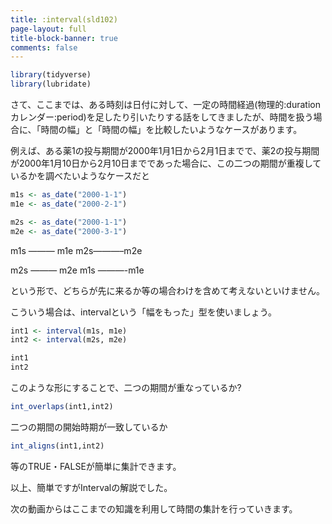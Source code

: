 ```yaml
---
title: :interval(sld102)
page-layout: full
title-block-banner: true
comments: false
---
```



```r
library(tidyverse)
library(lubridate)
```

さて、ここまでは、ある時刻は日付に対して、一定の時間経過(物理的:duration　カレンダー:period)を足したり引いたりする話をしてきましたが、時間を扱う場合に、「時間の幅」と「時間の幅」を比較したいようなケースがあります。
 
例えば、ある薬1の投与期間が2000年1月1日から2月1日までで、薬2の投与期間が2000年1月10日から2月10日までであった場合に、この二つの期間が重複しているかを調べたいようなケースだと

```r
m1s <- as_date("2000-1-1")
m1e <- as_date("2000-2-1")

m2s <- as_date("2000-1-1")
m2e <- as_date("2000-3-1")
```

m1s --------- m1e
         m2s-----------m2e

m2s --------- m2e
         m1s ----------m1e

という形で、どちらが先に来るか等の場合わけを含めて考えないといけません。

こういう場合は、intervalという「幅をもった」型を使いましょう。

```r
int1 <- interval(m1s, m1e)
int2 <- interval(m2s, m2e)

int1
int2
```

このような形にすることで、二つの期間が重なっているか?

```r
int_overlaps(int1,int2)
```

二つの期間の開始時期が一致しているか

```r
int_aligns(int1,int2)
```

等のTRUE・FALSEが簡単に集計できます。

以上、簡単ですがIntervalの解説でした。

次の動画からはここまでの知識を利用して時間の集計を行っていきます。

